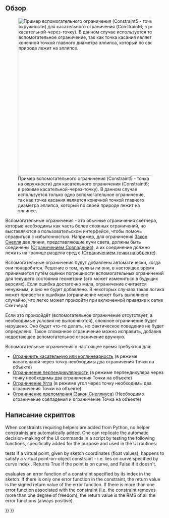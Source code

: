 <languages/>

<span id="Overview"></span>
== Обзор ==

[[Image:Sketcher_helper_constraint_example1.png|thumb|500px|Пример вспомогательного ограничения (Constraint5 - точка на окружности) для касательного ограничения (Constraint6; в режиме касательной-через-точку). В данном случае используется только одно вспомогательное ограничение, так как точка касания является конечной точкой главного диаметра эллипса, который по своей природе лежит на эллипсе.]]

Вспомогательные ограничения - это обычные ограничения скетчера, которые необходимы как часть более сложных ограничений, но выставляются в пользовательском интерфейсе, чтобы помочь справиться с избыточностью. Например, для ограничения [[Sketcher ConstrainSnellsLaw/ru|Закон Снелля]] две линии, представляющие лучи света, должны быть соединены ([[Sketcher ConstrainCoincident|Ограничением Совпадения]]), а их соединение должно лежать на границе раздела сред с ([[Sketcher_ConstrainPointOnObject|Ограничением точки на объекте]]). 

Вспомогательные ограничения будут добавлены автоматически, когда они понадобятся. Решение о том, нужны ли они, в настоящее время принимается путём оценки погрешности вспомогательных ограничений для текущего состояния геометрии (это может измениться в будущих версиях). Если ошибка достаточно мала, ограничение считается ненужным, и оно не будет добавлено. В некоторых случаях такая логика может привести к ошибкам (ограничение может быть выполнено случайно, что легко может произойти при включенной привязке к сетке Скетчера). 

Если это произойдёт (вспомогательное ограничение отсутствует, а необходимые условия не выполняются), сложное ограничение будет нарушено. Оно будет что-то делать, но фактическое поведение не будет определено. Такое сломанное ограничение можно исправить, добавив недостающее вспомогательное ограничение вручную.

Вспомогательные ограничения в настоящее время требуются для:
* [[Sketcher_ConstrainTangent/ru|Ограничить касательную или коллинеарность]] (в режиме касательной через точку необходимы два ограничения Точки на объекте)
* [[Sketcher_ConstrainPerpendicular/ru|Ограничение перпендикулярности]] (в режиме перпендикуляра через точку необходимы два ограничения Точки на объекте)
* [[Sketcher_ConstrainAngle/ru|Ограничение Угла]] (в режиме угол через точку необходимы два ограничения Точки на объекте)
* [[Sketcher_ConstrainSnellsLaw/ru|Ограничение преломления (Закон Снеллиуса)]] (Необходимо ограничение совпадения и ограничение Точка на объекте)

<span id="Scripting"></span>
== Написание скриптов ==

When constraints requiring helpers are added from Python, no helper constraints are automatically added. One can replicate the automatic decision-making of the UI commands in a script by testing the following functions, specifically added for the purpose and used in the UI routines:

{{Code|code=
Sketch.isPointOnCurve(icurve,x,y)
}}

{{Incode|isPointOnCurve}} tests if a virtual point, given by sketch coordinates {{Incode|x,y}} (float values), happens to satisfy a virtual point-on-object constraint - i.e. lies on curve specified by curve index {{Incode|icurve}}. Returns True if the point is on curve, and False if it doesn't.

{{Code|code=
Sketch.calculateConstraintError(iconstr)
}}

{{Incode|calculateConstraintError}} evaluates an error function of a constraint specified by its index {{Incode|iconstr}} in the sketch. If there is only one error function in the constraint, the return value is the signed return value of the error function. If there is more than one error function associated with the constraint (i.e. the constraint removes more than one degree of freedom), the return value is the RMS of all the error functions (always positive).


{{Sketcher_Tools_navi{{#translation:}}}}
{{Userdocnavi{{#translation:}}}}